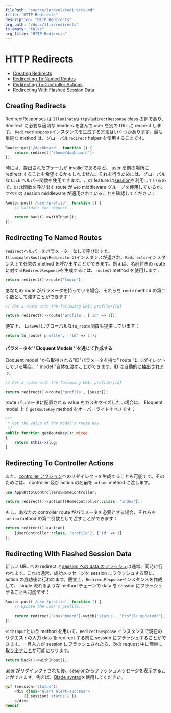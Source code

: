 ```yaml
---
filePath: "source/laravel/redirects.md"
title: "HTTP Redirects"
description: "HTTP Redirects"
org_path: "/docs/11.x/redirects"
is_empty: "false"
org_title: "HTTP Redirects"
---
```


# HTTP Redirects

- [Creating Redirects](#creating-redirects)
- [Redirecting To Named Routes](#redirecting-named-routes)
- [Redirecting To Controller Actions](#redirecting-controller-actions)
- [Redirecting With Flashed Session Data](#redirecting-with-flashed-session-data)

<a name="creating-redirects"></a>

## Creating Redirects

RedirectResponses は `Illuminate\Http\RedirectResponse` class の例であり、Redirect に必要な適切な headers を含んで user を別の URL に redirect します。 `RedirectResponse`インスタンスを生成する方法はいくつかあります。最も単純な method は、グローバル`redirect` helper を使用することです。

```php
Route::get('/dashboard', function () {
    return redirect('/home/dashboard');
});
```

時には、提出されたフォームが invalid であるなど、 user を前の場所に redirect することを希望するかもしれません。それを行うためには、グローバルな `back` ヘルパー関数を使用できます。この feature は[session](/ja/php/laravel/v11.x/04-the-basics/11-session)を利用しているので、`back`関数を呼び出す route が `web` middleware グループを使用しているか、すべての session middleware が適用されていることを確認してください：

```php
Route::post('/user/profile', function () {
    // Validate the request...

    return back()->withInput();
});
```

<a name="redirecting-named-routes"></a>

## Redirecting To Named Routes

`redirect`ヘルパーをパラメーターなしで呼び出すと、`Illuminate\Routing\Redirector`のインスタンスが返され、`Redirector`インスタンス上で任意の method を呼び出すことができます。例えば、名前付きの route に対する`RedirectResponse`を生成するには、`route`の method を使用します：

```php
return redirect()->route('login');
```

あなたの route がパラメータを持っている場合、それらを `route` method の第二引数として渡すことができます：

```php
// For a route with the following URI: profile/{id}

return redirect()->route('profile', ['id' => 1]);
```

便宜上、 Laravel はグローバルな`to_route`関数も提供しています：

```php
return to_route('profile', ['id' => 1]);
```

<a name="populating-parameters-via-eloquent-models"></a>

#### パラメータを'' Eloquent Models ''を通じて作成する

Eloquent model "から取得される"ID"パラメータを持つ" route "にリダイレクトしている場合、" model "自体を渡すことができます。ID は自動的に抽出されます。

```php
// For a route with the following URI: profile/{id}

return redirect()->route('profile', [$user]);
```

route パラメータに配置される value をカスタマイズしたい場合は、 Eloquent model 上で `getRouteKey` method をオーバーライドすべきです：

```php
/**
 * Get the value of the model's route key.
 */
public function getRouteKey(): mixed
{
    return $this->slug;
}
```

<a name="redirecting-controller-actions"></a>

## Redirecting To Controller Actions

また、[controller アクション](/ja/php/laravel/v11.x/04-the-basics/05-controllers)へのリダイレクトを生成することも可能です。そのためには、 controller 及び action の名前を `action` method に渡します。

```php
use App\Http\Controllers\HomeController;

return redirect()->action([HomeController::class, 'index']);
```

もし、あなたの controller route がパラメータを必要とする場合、それらを`action` method の第二引数として渡すことができます：

```php
return redirect()->action(
    [UserController::class, 'profile'], ['id' => 1]
);
```

<a name="redirecting-with-flashed-session-data"></a>

## Redirecting With Flashed Session Data

新しい URL への redirect と[session への data のフラッシュ](/ja/php/laravel/v11.x/04-the-basics/11-session#flash-data)は通常、同時に行われます。これは通常、成功メッセージを session にフラッシュする際に、 action の成功後に行われます。便宜上、`RedirectResponse`インスタンスを作成して、 single 流れるような method チェーンで data を session にフラッシュすることも可能です：

```php
Route::post('/user/profile', function () {
    // Update the user's profile...

    return redirect('/dashboard')->with('status', 'Profile updated!');
});
```

`withInput`という method を用いて、`RedirectResponse` インスタンスで現在のリクエストの入力 data を redirect する前に session にフラッシュすることができます。一旦入力が session にフラッシュされたら、次の request 中に簡単に[取り出すこと](/ja/php/laravel/v11.x/04-the-basics/05-requests#retrieving-old-input)が可能になります。

```php
return back()->withInput();
```

user がリダイレクトされた後、[session](/ja/php/laravel/v11.x/04-the-basics/11-session)からフラッシュメッセージを表示することができます。例えば、[Blade syntax](/ja/php/laravel/v11.x/04-the-basics/08-blade)を使用してください。

```php
@if (session('status'))
    <div class="alert alert-success">
        {{ session('status') }}
    </div>
@endif

```
